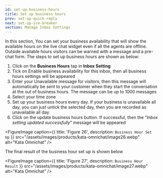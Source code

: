```yaml
---
id: set-up-business-hours
title: Set up business hours
prev: set-up-quick-reply
next: set-up-ice-breaker
section: Manage Inbox Settings
---
```


In this section, You can set your business availability that will show the available hours on the live chat widget even if all the agents are offline. Outside available hours visitors can be warned with a message and a pre-chat form. The steps to set up business hours are shown as below:

1. Click on the **Business Hours** tap in **Inbox Setting**
2. Tick on Enable business availability for this inbox, then all business hours settings will be appeared
3. Enter your Unavailable message for visitors, then this message will automatically be sent to your customer when they start the conversation at the out of business hours. The message can be up to 1000 messages
4. Select your time zone
5. Set up your business hours every day. If your business is unavailable all day, you can just untick the selected day, then you are recorded as unavailable all day
6. Click on the update business hours button. If successful, then the “_Inbox setting updated successfully_” message will be appeared

<FigureImage
  caption={{ title: 'Figure 26', description: `Business Hour Set Up` }}
  src="/assets/images/products/kata-omnichat/image26.webp"
  alt="Kata Omnichat"
/>

The final result of the business hour set up is shown below

<FigureImage
  caption={{ title: 'Figure 27', description: `Business Hour Result` }}
  src="/assets/images/products/kata-omnichat/image27.webp"
  alt="Kata Omnichat"
/>
